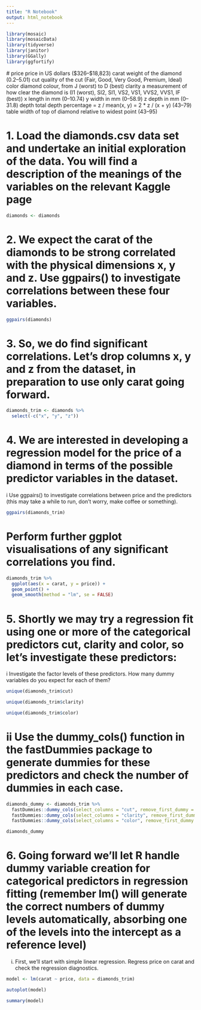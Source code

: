 ```yaml
---
title: "R Notebook"
output: html_notebook
---
```


```r
library(mosaic)
library(mosaicData)
library(tidyverse)
library(janitor)
library(GGally)
library(ggfortify)
```
 # price price in US dollars (\$326--\$18,823)
carat weight of the diamond (0.2--5.01)
cut quality of the cut (Fair, Good, Very Good, Premium, Ideal)
color diamond colour, from J (worst) to D (best)
clarity a measurement of how clear the diamond is (I1 (worst), SI2, SI1, VS2, VS1, VVS2, VVS1, IF (best))
x length in mm (0--10.74)
y width in mm (0--58.9)
z depth in mm (0--31.8)
depth total depth percentage = z / mean(x, y) = 2 * z / (x + y) (43--79)
table width of top of diamond relative to widest point (43--95)

# 1. Load the diamonds.csv data set and undertake an initial exploration of the data. You will find a description of the meanings of the variables on the relevant Kaggle page

```r
diamonds <- diamonds
```
 
 
# 2. We expect the carat of the diamonds to be strong correlated with the physical dimensions x, y and z. Use ggpairs() to investigate correlations between these four variables. 

```r
ggpairs(diamonds)
```
 
 
# 3. So, we do find significant correlations. Let’s drop columns x, y and z from the dataset, in preparation to use only carat going forward.

```r
diamonds_trim <- diamonds %>%
  select(-c("x", "y", "z"))
```
 
 
# 4. We are interested in developing a regression model for the price of a diamond in terms of the possible predictor variables in the dataset.
i Use ggpairs() to investigate correlations between price and the predictors (this may take a while to run, don’t worry, make coffee or something).

 
```r
ggpairs(diamonds_trim)
```

# Perform further ggplot visualisations of any significant correlations you find.

```r
diamonds_trim %>%
  ggplot(aes(x = carat, y = price)) +
  geom_point() +
  geom_smooth(method = "lm", se = FALSE)
```
# 5. Shortly we may try a regression fit using one or more of the categorical predictors cut, clarity and color, so let’s investigate these predictors:
i Investigate the factor levels of these predictors. How many dummy variables do you expect for each of them?


```r
unique(diamonds_trim$cut)
```
```r
unique(diamonds_trim$clarity)
```

```r
unique(diamonds_trim$color)
```


# ii Use the dummy_cols() function in the fastDummies package to generate dummies for these predictors and check the number of dummies in each case.

```r
diamonds_dummy <- diamonds_trim %>%
  fastDummies::dummy_cols(select_columns = "cut", remove_first_dummy = TRUE) %>%
  fastDummies::dummy_cols(select_columns = "clarity", remove_first_dummy = TRUE) %>%
  fastDummies::dummy_cols(select_columns = "color", remove_first_dummy = TRUE)

diamonds_dummy
```
# 6. Going forward we’ll let R handle dummy variable creation for categorical predictors in regression fitting (remember lm() will generate the correct numbers of dummy levels automatically, absorbing one of the levels into the intercept as a reference level)

i. First, we’ll start with simple linear regression. Regress price on carat and check the regression diagnostics.

```r
model <- lm(carat ~ price, data = diamonds_trim)

autoplot(model)
```

```r
summary(model)
```






